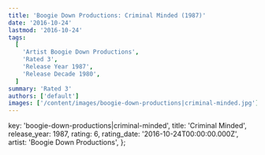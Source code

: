 ```yaml
---
title: 'Boogie Down Productions: Criminal Minded (1987)'
date: '2016-10-24'
lastmod: '2016-10-24'
tags:
  [
    'Artist Boogie Down Productions',
    'Rated 3',
    'Release Year 1987',
    'Release Decade 1980',
  ]
summary: 'Rated 3'
authors: ['default']
images: ['/content/images/boogie-down-productions|criminal-minded.jpg']
---
```


  key: 'boogie-down-productions|criminal-minded',
  title: 'Criminal Minded',
  release_year: 1987,
  rating: 6,
  rating_date: '2016-10-24T00:00:00.000Z',
  artist: 'Boogie Down Productions',
};

<MusicRating data={data} />
